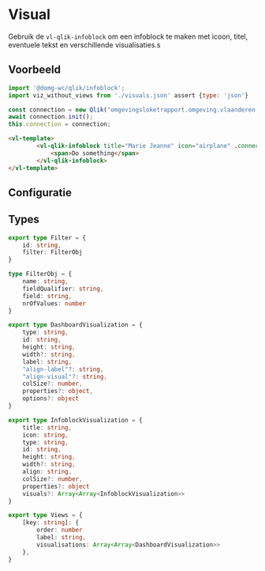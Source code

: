 
# Visual

Gebruik de <code>vl-qlik-infoblock</code> om een infoblock te maken met icoon, titel, eventuele tekst en verschillende visualisaties.s

## Voorbeeld

```js
import '@domg-wc/qlik/infoblock';
import viz_without_views from './visuals.json' assert {type: 'json'}

const connection = new Qlik("omgevingsloketrapport.omgeving.vlaanderen.be", "594c04b6-f319-4cb9-962c-24b0f7aa6f5e");
await connection.init();
this.connection = connection;
```

```html
<vl-template>
        <vl-qlik-infoblock title="Marie Jeanne" icon="airplane" .connection="${connection}" .visuals="${viz_without_views}">
            <span>Do something</span>
        </vl-qlik-infoblock>
</vl-template>
```

<DocsStory id="qlik-qlik-infoblock--qlik-infoblock-default" />

## Configuratie

<ArgsTable story={PRIMARY_STORY} />


## Types

```ts
export type Filter = {
    id: string,
    filter: FilterObj
}

type FilterObj = {
    name: string,
    fieldQualifier: string,
    field: string,
    nrOfValues: number
}

export type DashboardVisualization = {
    type: string,
    id: string,
    height: string,
    width?: string,
    label: string,
    "align-label"?: string,
    "align-visual"?: string,
    colSize?: number,
    properties?: object,
    options?: object
}

export type InfoblockVisualization = {
    title: string,
    icon: string,
    type: string,
    id: string,
    height: string,
    width?: string,
    align: string,
    colSize?: number,
    properties?: object
    visuals?: Array<Array<InfoblockVisualization>>
}

export type Views = {
    [key: string]: {
        order: number
        label: string,
        visualisations: Array<Array<DashboardVisualization>>
    },
}
```

